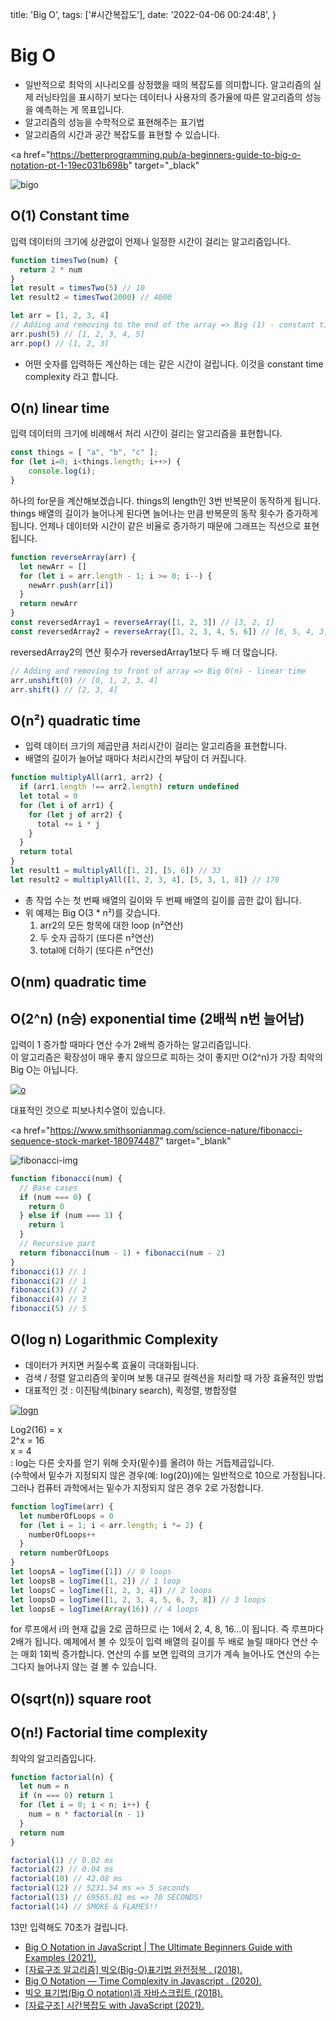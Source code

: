   title: 'Big O',
  tags: ['#시간복잡도'],
  date: '2022-04-06 00:24:48',
}

# Big O

- 일반적으로 최악의 시나리오를 상정했을 때의 복잡도를 의미합니다. 알고리즘의 실제 러닝타임을 표시하기 보다는 데이터나 사용자의 증가율에 따른 알고리즘의 성능을 예측하는 게 목표입니다.
- 알고리즘의 성능을 수학적으로 표현해주는 표기법
- 알고리즘의 시간과 공간 복잡도를 표현할 수 있습니다.

<a
  href="https://betterprogramming.pub/a-beginners-guide-to-big-o-notation-pt-1-19ec031b698b"
  target="_black"
>
  <img src="https://miro.medium.com/max/1400/1*5VctXSES5PrSk-5lPb_CCg.jpeg" alt="bigo" />
</a>

## O(1) Constant time

입력 데이터의 크기에 상관없이 언제나 일정한 시간이 걸리는 알고리즘입니다.

```js
function timesTwo(num) {
  return 2 * num
}
let result = timesTwo(5) // 10
let result2 = timesTwo(2000) // 4000
```

```js
let arr = [1, 2, 3, 4]
// Adding and removing to the end of the array => Big (1) - constant time
arr.push(5) // [1, 2, 3, 4, 5]
arr.pop() // [1, 2, 3]
```

- 어떤 숫자를 입력하든 계산하는 데는 같은 시간이 걸립니다. 이것을 constant time complexity 라고 합니다.

## O(n) linear time

입력 데이터의 크기에 비례해서 처리 시간이 걸리는 알고리즘을 표현합니다.

```js
const things = [ "a", "b", "c" ];
for (let i=0; i<things.length; i++>) {
	console.log(i);
}
```

하나의 for문을 계산해보겠습니다. things의 length인 3번 반복문이 동작하게 됩니다. things 배열의 길이가 늘어나게 된다면 늘어나는 만큼 반복문의 동작 횟수가 증가하게됩니다. 언제나 데이터와 시간이 같은 비율로 증가하기 때문에 그래프는 직선으로 표현됩니다.

```js
function reverseArray(arr) {
  let newArr = []
  for (let i = arr.length - 1; i >= 0; i--) {
    newArr.push(arr[i])
  }
  return newArr
}
const reversedArray1 = reverseArray([1, 2, 3]) // [3, 2, 1]
const reversedArray2 = reverseArray([1, 2, 3, 4, 5, 6]) // [6, 5, 4, 3, 2, 1]
```

reversedArray2의 연산 횟수가 reversedArray1보다 두 배 더 많습니다.

```js
// Adding and removing to front of array => Big O(n) - linear time
arr.unshift(0) // [0, 1, 2, 3, 4]
arr.shift() // [2, 3, 4]
```

## O(n²) quadratic time

- 입력 데이터 크기의 제곱만큼 처리시간이 걸리는 알고리즘을 표현합니다.
- 배열의 길이가 늘어날 때마다 처리시간의 부담이 더 커집니다.

```js
function multiplyAll(arr1, arr2) {
  if (arr1.length !== arr2.length) return undefined
  let total = 0
  for (let i of arr1) {
    for (let j of arr2) {
      total += i * j
    }
  }
  return total
}
let result1 = multiplyAll([1, 2], [5, 6]) // 33
let result2 = multiplyAll([1, 2, 3, 4], [5, 3, 1, 8]) // 170
```

- 총 작업 수는 첫 번째 배열의 길이와 두 번째 배열의 길이를 곱한 값이 됩니다.
- 위 예제는 Big O(3 \* n²)를 갖습니다.
  1.  arr2의 모든 항목에 대한 loop (n²연산)
  2.  두 숫자 곱하기 (또다른 n²연산)
  3.  total에 더하기 (또다른 n²연산)

## O(nm) quadratic time

## O(2^n) (n승) exponential time (2배씩 n번 늘어남)

입력이 1 증가할 때마다 연산 수가 2배씩 증가하는 알고리즘입니다.  
이 알고리즘은 확장성이 매우 좋지 않으므로 피하는 것이 좋지만 O(2^n)가 가장 최악의 Big O는 아닙니다.

<a href="https://www.doabledanny.com/big-o-notation-in-javascript" target="_blank">
  <img
    src="https://www.doabledanny.com/static/445d073812759c19aa9b83d6ff239355/93d59/4.jpg"
    alt="o"
  />
</a>

대표적인 것으로 피보나치수열이 있습니다.

<a
  href="https://www.smithsonianmag.com/science-nature/fibonacci-sequence-stock-market-180974487"
  target="_blank"
>
  <img
    src="https://th-thumbnailer.cdn-si-edu.com/n8-PLtnqnr3r0RT5IXd_L0YZMPQ=/1000x750/filters:no_upscale():focal(1365x816:1366x817)/https://tf-cmsv2-smithsonianmag-media.s3.amazonaws.com/filer/3a/70/3a70f58d-dabc-4d54-ba16-1d1548594720/2560px-fibonaccispiralsvg.jpg"
    alt="fibonacci-img"
  />
</a>

```js
function fibonacci(num) {
  // Base cases
  if (num === 0) {
    return 0
  } else if (num === 1) {
    return 1
  }
  // Recursive part
  return fibonacci(num - 1) + fibonacci(num - 2)
}
fibonacci(1) // 1
fibonacci(2) // 1
fibonacci(3) // 2
fibonacci(4) // 3
fibonacci(5) // 5
```

## O(log n) Logarithmic Complexity

- 데이터가 커지면 커질수록 효율이 극대화됩니다.
- 검색 / 정렬 알고리즘의 꽃이며 보통 대규모 컬렉션을 처리할 때 가장 효율적인 방법
- 대표적인 것 : 이진탐색(binary search), 퀵정렬, 병합정렬

<a href="https://www.doabledanny.com/big-o-notation-in-javascript" target="_blank">
  <img
    src="https://www.doabledanny.com/static/a2b0078d67cb6bcdfbbe8489a5c48b5f/93d59/5.jpg"
    alt="logn"
  />
</a>

Log2(16) = x  
2^x = 16  
x = 4  
: log는 다른 숫자를 얻기 위해 숫자(밑수)를 올려야 하는 거듭제곱입니다.  
(수학에서 밑수가 지정되지 않은 경우(예: log(20))에는 일반적으로 10으로 가정됩니다. 그러나 컴퓨터 과학에서는 밑수가 지정되지 않은 경우 2로 가정합니다.

```js
function logTime(arr) {
  let numberOfLoops = 0
  for (let i = 1; i < arr.length; i *= 2) {
    numberOfLoops++
  }
  return numberOfLoops
}
let loopsA = logTime([1]) // 0 loops
let loopsB = logTime([1, 2]) // 1 loop
let loopsC = logTime([1, 2, 3, 4]) // 2 loops
let loopsD = logTime([1, 2, 3, 4, 5, 6, 7, 8]) // 3 loops
let loopsE = logTime(Array(16)) // 4 loops
```

for 루프에서 i의 현재 값을 2로 곱하므로 i는 1에서 2, 4, 8, 16...이 됩니다.
즉 루프마다 2배가 됩니다. 예제에서 볼 수 있듯이 입력 배열의 길이를 두 배로 늘릴 때마다 연산 수는 매회 1회씩 증가합니다. 연산의 수를 보면 입력의 크기가 계속 늘어나도 연산의 수는 그다지 늘어나지 않는 걸 볼 수 있습니다.

## O(sqrt(n)) square root

## O(n!) Factorial time complexity

최악의 알고리즘입니다.

```js
function factorial(n) {
  let num = n
  if (n === 0) return 1
  for (let i = 0; i < n; i++) {
    num = n * factorial(n - 1)
  }
  return num
}
```

```js
factorial(1) // 0.02 ms
factorial(2) // 0.04 ms
factorial(10) // 42.08 ms
factorial(12) // 5231.54 ms => 5 seconds
factorial(13) // 69565.01 ms => 70 SECONDS!
factorial(14) // SMOKE & FLAMES!!
```

13만 입력해도 70초가 걸립니다.

- [Big O Notation in JavaScript | The Ultimate Beginners Guide with Examples (2021).](https://www.doabledanny.com/big-o-notation-in-javascript)
- [[자료구조 알고리즘] 빅오(Big-O)표기법 완전정복 . (2018).](https://www.youtube.com/watch?v=6Iq5iMCVsXA&t=329s)
- [Big O Notation — Time Complexity in Javascript . (2020). ](https://medium.com/analytics-vidhya/big-o-notation-time-complexity-in-javascript-f97f356de2c4)
- [빅오 표기법(Big O notation)과 자바스크립트 (2018).](https://aidanbae.github.io/code/algorithm/bigo/)
- [[자료구조] 시간복잡도 with JavaScript (2021).](https://overcome-the-limits.tistory.com/18)
